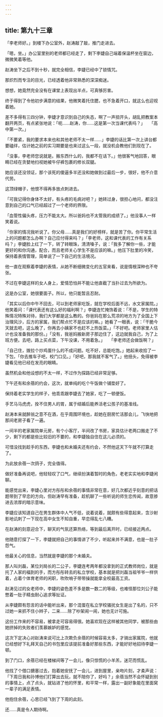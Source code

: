 ```yaml
---
---
---
```

title: 第九十三章
---




「李老师好。」到楼下办公室外，赵涛敲了敲，推门走进去。

「嗯，坐。」办公室里别的老师都已经走了，剩下李婕自己端着保温杯坐在窗边，微微笑着等他。

赵涛坐下之后不到十秒，就完全相信，李婕已经中了锁情咒。

那炽烈而专注的目光，已经透着他非常熟悉的深深痴迷。

想想，她竟然完全没有在课堂上表现出半点，可真够厉害。

终于得到了令他初步满意的结果，他微笑着托住腮，也不急着开口，就这么也迎视着她。

差不多得有三四分钟，李婕才意识到自己的失态，啊了一声扭开头，胡乱把教案本翻开两页，有点紧张地说：「呃……赵涛，你……这是第一次当课代表吗？」　　「高中第一次。」

「不要紧，我的要求本来也和其他老师不太一样……」李婕的话比第一次上讲台都要磕绊，估计她之前的实习期要是也来过这么一段，就没机会教他们到现在了。

「没事，李老师您说就是。搬东西什么的，我都不在话下。」他很客气地回答，眼睛已经在贪婪地扫视她被牛仔裤包裹的修长双腿。

她应该还没领证，那个该死的傻逼多半还没和她做到过最后一步，很好，他不介意代劳。

这顶绿帽子，他恨不得再多放点刺进去。

「可我记得你身体不太好，有头疼的毛病对吧？」她转过身，很担心地问，都没注意到自己的口气已经超过了一个老师的界限。

「血管性偏头疼，压力不能太大。所以爸妈也不太管我的成绩了。」他没事人一样笑着说。

「你家的情况我听说了。你父母……真是我们的好榜样，就是苦了你。你平常生活上的问题都怎么办啊？自己应付得来吗？」「李老师，这和课代表的工作有关系吗？」李婕脸上红了一下，转了转眼珠，清清嗓子，说：「我多了解你一些，才能更好的和你沟通，配合，而且老师关心学生不是应该的嘛。」他压下肚里的冷笑，保持着表情管理，简单说了一下自己的生活境况。

他一直在观察着李婕的表情，从她不断细微变化的五官来看，说是情根深种也不夸张。

不过在李婕这样的女人身上，爱情恐怕并不能让他直截了当扑过去为所欲为。

这是办公室，她很要面子。所以，他只能暂且忍耐。

「其实以后你中午不回去，可以到老师家吃饭，就在学校后面不远，水文家属院。」他笑着问：「课代表还有这么好的福利啊？」李婕连忙掩饰着说：「不是，学生的特殊情况特殊对待，我们大学都是这么教的。你爸妈在那么荒凉的地方为了全国上下治理风沙，后方的家属，我们帮点忙不是应该的嘛。」她看了一眼表，说：「干脆今天就去吧，这么晚了，你再去小姨家不也赶不上热饭菜。」「不好吧。老师家里人估计也没准备我的那份。」「没有，我爸妈搬新房子那边住了，这边就我自己，为了上班方便。去吧，路上买点菜，下午没课，不用着急。」　　「李老师还会做饭啊？」

「自己住，拨拉个炒鸡蛋什么的不成问题。吃不好，总能吃饱。」她起来收拾了一下包，「你去推车子吧，校门口见。」「好吧，那我就不客气了。」他扭头，免得被李婕看见他已经在发亮的眼睛。

虽然机会和他设想的不太一样，不过作为探路已经非常足够。

下午还有和余蓓的约会，这次，就单纯的吃个午饭做个铺垫好了。

保持着老实学生的样子，他乖乖跟李婕去了她家，吃了一顿便饭。

手艺马马虎虎，拴不住男人的胃，属于结婚后能养活老公孩子的基准线。

赵涛本来就醉翁之意不在酒，在乎周围环境也，趁她在厨房忙活那会儿，飞快地把那间老房子看了一遍。

一间半的老家属院单元房，有个小客厅，半间改了书房，家具估计老两口搬走了不少，剩下的都是些比较旧的不要的，和李婕独自住在这儿必须的。

可惜没找到趁手的东西，李婕也和未婚夫还有约会，不然他这天下午就不打算走了。

为此放余蓓一次鸽子，完全值得。

做好准备再说吧，他轻轻叹了口气，继续扮演着暂时的角色，老老实实地和李婕闲聊。

能感觉出来，李婕心里对方彤彤和余蓓的事情非常在意，好几次都近乎刻意的把话题带到了早恋的方向，但赵涛早有准备，趁机聊了一些听说的师生恋传闻，故意掺进去浓厚的暗示意味。

李婕应该知道自己在男生群体中人气不低，说着说着，就颇有些得意起来，含沙射影地讥刺了一下现在高中女生不知自重，早恋得乱七八糟。

在赵涛的刻意迎合下，聊天的气氛还算热络，等到最后离开时，已经接近两点。

他随意打探了一下，李婕就把自己的事情讲了不少，听起来并不满意，也是一肚子怨气。

他最关心的信息，当然就是李婕的那个未婚夫。

那人叫刘磊，某位刘局长的二公子，李婕连考两年都没拿到的正式教师岗位，就是托了人家的福到的手，而方彤彤转去的私立学校，基本就是把刘磊当祖爷爷一样供着，占着个体育老师的闲职，吹吹哨子带带操就能拿全校最高工资。

赵涛见过的女老师中，李婕的姿色差不多是数一数二的等级，也难怪那位刘公子能憋着一肚子精虫耐心追求等扯证。

从李婕颇有怨言的话中能听出来，那个混蛋在私立学校骚扰女生是出了名的，只不过她一来抓不住小辫子，二来……除了吵架闹一闹，她也无计可施。

这份工作来的不容易，被拿走可容易得很。她喜欢现在这样被其他同学，被那些由她挤掉的失败者们羡慕嫉妒的感觉。

这次下定决心对赵涛来说可比上次欺负余蓓的时候容易太多，才骑出家属院，他就已经想好下礼拜天自己的书包里应该提前准备好那些东西，才能好好地招待李婕一顿。

到了门口，余蓓已经在楼梯间等了一会儿，像只惊慌的小羊羔，迷茫而慌乱。

他找了个借口搪塞过去，抱着她安抚了一会儿，进到屋里，亲吻片刻，才柔声说：「下周日我和孙博他们打算出去玩，就不陪你了，好吗？」余蓓当然不会怀疑到别的事情上，点了点头，就钻进了他的怀里，和平常一样，露出一副好象能在里面窝一辈子的满足表情。

他抱住余蓓，心思已经飞到了下周的此刻。

还……真是令人期待啊。